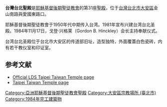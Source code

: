 {{Infobox religious building
| 名字 = 台灣台北聖殿
| 圖片 = Taipei Taiwan Temple-cropped.JPG
| 圖片說明 =
| 地圖 =
| 地圖尺寸 =
| 地圖說明 =
| 坐標 = {{coord|25|1|52.95719|N|121|31|40.05840|E|type:landmark_region:TW|display=title}}
| 宗教 = [[基督教|基督教]]
| 位置 =
| 神 =
| 宗教禮儀 =
| 派別 = [[耶穌基督後期聖徒教會|耶穌基督後期聖徒教會]]
| 節日 =
| 小區 =
| 分區 =
| 基層政權 =
| 區 =
| 領地 =
| 地方行政區 = [[臺北市|臺北市]]
| 州 =
| 省 =
| 地區 =
| 國家 = [[臺灣|臺灣]]
| 行政 =
| 開光年份 =
| 狀態 =
| 傳統稱號 =
| 所有者 =
| 領導 =
| 婆多羅迦 =
| 主保聖人 =
| 官方網站 =
| 建築師 =
| 建築類型 =
| 建築風格 = [[后现代主义建筑|后现代主义建筑]]
| 建築材料 =
| 建立者 =
| 資助者 =
| 總承包商 =
| 建立日期 =
| 奠基 = 1982年8月27日由戈登·興格萊會長主待
| 竣工 = 1984年11月17日至18日由戈登·興格萊會長奉獻
| 建設成本 =
| 毀壞 =
| 正立面朝向 =
| 容納人數 =
| 長度 =
| 寬度 =
| 中殿寬度 =
| 內部面積 = 924平方公尺
| 最高高度 =
| 穹頂 =
| 外穹頂高度 =
| 內穹頂高度 =
| 外穹頂直徑 =
| 內穹頂直徑 =
| 宣禮塔 =
| 宣禮塔高度 =
| 尖塔 =
| 尖塔高度 = 38公尺
| 場地面積 = 0.2公頃
| 寺廟 =
| 紀念碑 =
| 神社 =
| 碑銘 =
| 海拔 =
| 官方名稱1 =
| 類型1 =
| 標準1 =
| 指定日期1 =
| 父列表1 =
| 參考編號1 =
| 官方名稱2 =
| 類型2 =
| 標準2 =
| 指定日期2 =
| 父列表2 = 31
| 參考編號2 =
}}

'''台灣台北聖殿'''是[[耶穌基督後期聖徒教會|耶穌基督後期聖徒教會]]的第31座[[聖殿_(後期聖徒運動)|聖殿]]，位于[[台灣|台灣]][[台北市|台北市]][[大安區_(臺北市)|大安區]]金山南路與愛國東路口。

耶穌基督後期聖徒教會于1950年代中期传入台湾。1981年宣布兴建台湾台北圣殿。1984年11月17日，戈登‧兴格莱（Gordon B. Hinckley）会长主持奉献仪式。

台湾台北圣殿位于台北市大安区的传道部旧址，造型独特，外面覆蓋白色瓷砖，内有若干教仪室和印证室。

==参考文献==
{{commonscat-inline|Taipei Taiwan Temple}}
* [http://www.lds.org/temples/main/0,11204,1912-1-67-2,00.html Official LDS Taipei Taiwan Temple page] {{Wayback|url=http://www.lds.org/temples/main/0,11204,1912-1-67-2,00.html |date=20101123075508 }}
* [http://www.ldschurchtemples.com/taipei/ Taipei Taiwan Temple page]{{Wayback|url=http://www.ldschurchtemples.com/taipei/ |date=20070415165206 }}

{{耶穌基督後期聖徒教會聖殿}}

[[Category:亞洲耶穌基督後期聖徒教會聖殿|Category:亞洲耶穌基督後期聖徒教會聖殿]]
[[Category:大安區宗教場所_(臺北市)|Category:大安區宗教場所 (臺北市)]]
[[Category:1984年完工建築物|Category:1984年完工建築物]]